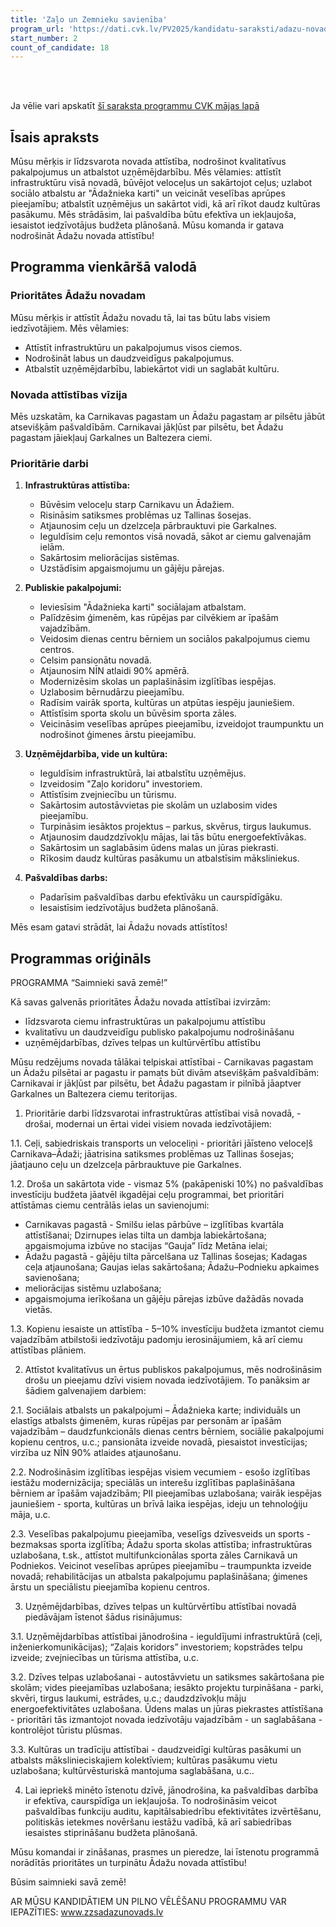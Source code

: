 ```yaml
---
title: 'Zaļo un Zemnieku savienība'
program_url: 'https://dati.cvk.lv/PV2025/kandidatu-saraksti/adazu-novads/zalo-un-zemnieku-savieniba'
start_number: 2
count_of_candidate: 18
---
```



<Badge text="Infrastruktūras attīstība" variant="note" size="small" /> <Badge text="Publisko pakalpojumu pieejamība" variant="note" size="small" /> <Badge text="Uzņēmējdarbības atbalsts" variant="note" size="small" /> <Badge text="Dzīves telpas uzlabošana" variant="note" size="small" /> <Badge text="Pašvaldības efektivitāte" variant="note" size="small" />

<br/><br/> 

<Card title='Šis ir mākslīga intelekta ģenerēts apraksts' icon='starlight'>
    Ja vēlie vari apskatīt <a href={frontmatter.program_url} target='_blank'>šī saraksta programmu CVK mājas lapā</a>
    </Card>

## Īsais apraksts

Mūsu mērķis ir līdzsvarota novada attīstība, nodrošinot kvalitatīvus pakalpojumus un atbalstot uzņēmējdarbību. Mēs vēlamies: attīstīt infrastruktūru visā novadā, būvējot veloceļus un sakārtojot ceļus; uzlabot sociālo atbalstu ar "Ādažnieka karti" un veicināt veselības aprūpes pieejamību; atbalstīt uzņēmējus un sakārtot vidi, kā arī rīkot daudz kultūras pasākumu. Mēs strādāsim, lai pašvaldība būtu efektīva un iekļaujoša, iesaistot iedzīvotājus budžeta plānošanā. Mūsu komanda ir gatava nodrošināt Ādažu novada attīstību!

## Programma vienkāršā valodā

### Prioritātes Ādažu novadam

Mūsu mērķis ir attīstīt Ādažu novadu tā, lai tas būtu labs visiem iedzīvotājiem. Mēs vēlamies:

*   Attīstīt infrastruktūru un pakalpojumus visos ciemos.
*   Nodrošināt labus un daudzveidīgus pakalpojumus.
*   Atbalstīt uzņēmējdarbību, labiekārtot vidi un saglabāt kultūru.

### Novada attīstības vīzija

Mēs uzskatām, ka Carnikavas pagastam un Ādažu pagastam ar pilsētu jābūt atsevišķām pašvaldībām. Carnikavai jākļūst par pilsētu, bet Ādažu pagastam jāiekļauj Garkalnes un Baltezera ciemi.

### Prioritārie darbi

1.  **Infrastruktūras attīstība:**

    *   Būvēsim veloceļu starp Carnikavu un Ādažiem.
    *   Risināsim satiksmes problēmas uz Tallinas šosejas.
    *   Atjaunosim ceļu un dzelzceļa pārbrauktuvi pie Garkalnes.
    *   Ieguldīsim ceļu remontos visā novadā, sākot ar ciemu galvenajām ielām.
    *   Sakārtosim meliorācijas sistēmas.
    *   Uzstādīsim apgaismojumu un gājēju pārejas.
2.  **Publiskie pakalpojumi:**

    *   Ieviesīsim "Ādažnieka karti" sociālajam atbalstam.
    *   Palīdzēsim ģimenēm, kas rūpējas par cilvēkiem ar īpašām vajadzībām.
    *   Veidosim dienas centru bērniem un sociālos pakalpojumus ciemu centros.
    *   Celsim pansionātu novadā.
    *   Atjaunosim NĪN atlaidi 90% apmērā.
    *   Modernizēsim skolas un paplašināsim izglītības iespējas.
    *   Uzlabosim bērnudārzu pieejamību.
    *   Radīsim vairāk sporta, kultūras un atpūtas iespēju jauniešiem.
    *   Attīstīsim sporta skolu un būvēsim sporta zāles.
    *   Veicināsim veselības aprūpes pieejamību, izveidojot traumpunktu un nodrošinot ģimenes ārstu pieejamību.
3.  **Uzņēmējdarbība, vide un kultūra:**

    *   Ieguldīsim infrastruktūrā, lai atbalstītu uzņēmējus.
    *   Izveidosim "Zaļo koridoru" investoriem.
    *   Attīstīsim zvejniecību un tūrismu.
    *   Sakārtosim autostāvvietas pie skolām un uzlabosim vides pieejamību.
    *   Turpināsim iesāktos projektus – parkus, skvērus, tirgus laukumus.
    *   Atjaunosim daudzdzīvokļu mājas, lai tās būtu energoefektīvākas.
    *   Sakārtosim un saglabāsim ūdens malas un jūras piekrasti.
    *   Rīkosim daudz kultūras pasākumu un atbalstīsim māksliniekus.
4.  **Pašvaldības darbs:**

    *   Padarīsim pašvaldības darbu efektīvāku un caurspīdīgāku.
    *   Iesaistīsim iedzīvotājus budžeta plānošanā.

Mēs esam gatavi strādāt, lai Ādažu novads attīstītos!

## Programmas oriģināls

PROGRAMMA
“Saimnieki savā zemē!”

Kā savas galvenās prioritātes Ādažu novada attīstībai izvirzām:
- līdzsvarota ciemu infrastruktūras un pakalpojumu attīstību
- kvalitatīvu un daudzveidīgu publisko pakalpojumu nodrošināšanu
- uzņēmējdarbības, dzīves telpas un kultūrvērtību attīstību

Mūsu redzējums novada tālākai telpiskai attīstībai - Carnikavas pagastam un Ādažu pilsētai ar pagastu ir pamats būt divām atsevišķām pašvaldībām: Carnikavai ir jākļūst par pilsētu, bet Ādažu pagastam ir pilnībā jāaptver Garkalnes un Baltezera ciemu teritorijas.

1. Prioritārie darbi līdzsvarotai infrastruktūras attīstībai visā novadā, - drošai, modernai un ērtai videi visiem novada iedzīvotājiem:

1.1. Ceļi, sabiedriskais transports un veloceliņi - prioritāri jāīsteno veloceļš Carnikava–Ādaži; jāatrisina satiksmes problēmas uz Tallinas šosejas; jāatjauno ceļu un dzelzceļa pārbrauktuve pie Garkalnes.

1.2. Droša un sakārtota vide - vismaz 5% (pakāpeniski 10%) no pašvaldības investīciju budžeta jāatvēl ikgadējai ceļu programmai, bet prioritāri attīstāmas ciemu centrālās ielas un savienojumi:
- Carnikavas pagastā - Smilšu ielas pārbūve – izglītības kvartāla attīstīšanai; Dzirnupes ielas tilta un dambja labiekārtošana; apgaismojuma izbūve no stacijas “Gauja” līdz Metāna ielai;
- Ādažu pagastā - gājēju tilta pārcelšana uz Tallinas šosejas; Kadagas ceļa atjaunošana; Gaujas ielas sakārtošana; Ādažu–Podnieku apkaimes savienošana;
- meliorācijas sistēmu uzlabošana;
- apgaismojuma ierīkošana un gājēju pārejas izbūve dažādās novada vietās.

1.3. Kopienu iesaiste un attīstība - 5–10% investīciju budžeta izmantot ciemu vajadzībām atbilstoši iedzīvotāju padomju ierosinājumiem, kā arī ciemu attīstības plāniem.

2. Attīstot kvalitatīvus un ērtus publiskos pakalpojumus, mēs nodrošināsim drošu un pieejamu dzīvi visiem novada iedzīvotājiem. To panāksim ar šādiem galvenajiem darbiem:

2.1. Sociālais atbalsts un pakalpojumi – Ādažnieka karte; individuāls un elastīgs atbalsts ģimenēm, kuras rūpējas par personām ar īpašām vajadzībām – daudzfunkcionāls dienas centrs bērniem, sociālie pakalpojumi kopienu centros, u.c.; pansionāta izveide novadā, piesaistot investīcijas; virzība uz NĪN 90% atlaides atjaunošanu.

2.2. Nodrošināsim izglītības iespējas visiem vecumiem - esošo izglītības iestāžu modernizācija; speciālās un interešu izglītības paplašināšana bērniem ar īpašām vajadzībām; PII pieejamības uzlabošana; vairāk iespējas jauniešiem - sporta, kultūras un brīvā laika iespējas, ideju un tehnoloģiju māja, u.c.

2.3. Veselības pakalpojumu pieejamība, veselīgs dzīvesveids un sports - bezmaksas sporta izglītība; Ādažu sporta skolas attīstība; infrastruktūras uzlabošana, t.sk., attīstot multifunkcionālas sporta zāles Carnikavā un Podniekos. Veicinot veselības aprūpes pieejamību – traumpunkta izveide novadā; rehabilitācijas un atbalsta pakalpojumu paplašināšana; ģimenes ārstu un speciālistu pieejamība kopienu centros.

3. Uzņēmējdarbības, dzīves telpas un kultūrvērtību attīstībai novadā piedāvājam īstenot šādus risinājumus:

3.1. Uzņēmējdarbības attīstībai jānodrošina - ieguldījumi infrastruktūrā (ceļi, inženierkomunikācijas); “Zaļais koridors” investoriem; kopstrādes telpu izveide; zvejniecības un tūrisma attīstība, u.c.

3.2. Dzīves telpas uzlabošanai - autostāvvietu un satiksmes sakārtošana pie skolām; vides pieejamības uzlabošana; iesākto projektu turpināšana - parki, skvēri, tirgus laukumi, estrādes, u.c.; daudzdzīvokļu māju energoefektivitātes uzlabošana.
Ūdens malas un jūras piekrastes attīstīšana - prioritāri tās izmantojot novada iedzīvotāju vajadzībām - un saglabāšana - kontrolējot tūristu plūsmas.

3.3. Kultūras un tradīciju attīstībai - daudzveidīgi kultūras pasākumi un atbalsts mākslinieciskajiem kolektīviem; kultūras pasākumu vietu uzlabošana; kultūrvēsturiskā mantojuma saglabāšana, u.c..

4. Lai iepriekš minēto īstenotu dzīvē, jānodrošina, ka pašvaldības darbība ir efektīva, caurspīdīga un iekļaujoša. To nodrošināsim veicot pašvaldības funkciju auditu, kapitālsabiedrību efektivitātes izvērtēšanu, politiskās ietekmes novēršanu iestāžu vadībā, kā arī sabiedrības iesaistes stiprināšanu budžeta plānošanā.

Mūsu komandai ir zināšanas, prasmes un pieredze, lai īstenotu programmā norādītās prioritātes un turpinātu Ādažu novada attīstību!

Būsim saimnieki savā zemē!

AR MŪSU KANDIDĀTIEM UN PILNO VĒLĒŠANU PROGRAMMU VAR IEPAZĪTIES:
www.zzsadazunovads.lv
